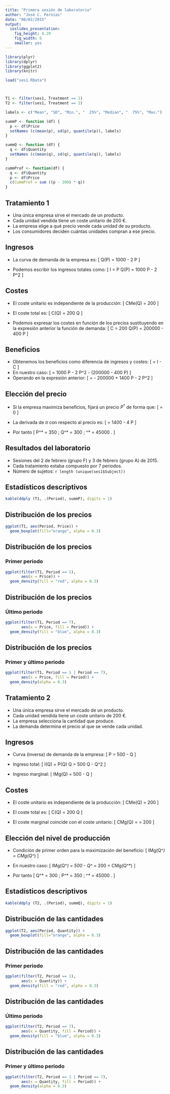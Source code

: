 ```yaml
---
title: "Primera sesión de laboratorio"
author: "José C. Pernías"
date: "08/02/2015"
output:
  ioslides_presentation:
    fig_height: 4.29
    fig_width: 6
    smaller: yes
---
```


```r
library(plyr)
library(dplyr)
library(ggplot2)
library(knitr)

load("ses1.RData")



T1 <- filter(ses1, Treatment == 1)
T2 <- filter(ses1, Treatment == 2)

labels <- c("Mean", "SD", "Min.", "  25%", "Median", "  75%", "Max.")

summP <- function (df) {
  p <- df$Price
  setNames (c(mean(p), sd(p), quantile(p)), labels)
}

summQ <- function (df) {
  q <- df$Quantity
  setNames (c(mean(q), sd(q), quantile(q)), labels)
}

cummProf <- function(df) {
  q <- df$Quantity
  p <- df$Price
  c(CummProf = sum ((p - 200) * q))  
}

```



## Tratamiento 1

* Una única empresa sirve el mercado de un producto.
* Cada unidad vendida tiene un coste unitario de $200$ €.
* La empresa elige a qué precio vende cada unidad de su producto.
* Los consumidores deciden cuántas unidades compran a ese precio.

## Ingresos

- La curva de demanda de la empresa es:
  \[
    Q(P) = 1000 - 2 P
  \]

- Podemos escribir los ingresos totales como:
  \[
    I = P Q(P) = 1000 P - 2 P^2
  \]
  
## Costes

- El coste unitario es independiente de la producción:
  \[
    CMe(Q) = 200 
  \]

- El coste total es:
  \[
    C(Q) = 200 Q
  \]

- Podemos expresar los costes en función de los precios sustituyendo en la expresión anterior la función de demanda:
  \[
    C = 200 Q(P) = 200000 - 400 P
  \]

## Beneficios

- Obtenemos los beneficios como diferencia de ingresos y costes:
  \[
    \pi = I - C
  \]
- En nuestro caso:
  \[
    \pi = 1000 P - 2 P^2 - (200000 - 400 P)
  \]
- Operando en la expresión anterior:
  \[
    \pi = - 200000  + 1400 P - 2 P^2
  \]
  
## Elección del precio
- Si la empresa maximiza beneficios, fijará un precio $P^*$ de forma que:
  \[
   \frac{\mathrm{d}\; \pi(P^*)}{\mathrm{d}\; P} = 0
  \]

- La derivada de $\pi$ con respecto al precio es:
  \[
   \frac{\mathrm{d}\; \pi(P)}{\mathrm{d}\; P} = 1400 - 4 P
  \]
- Por tanto
  \[
    P^* = 350\ \text{€/u.}; \quad
    Q^* = 300\ \text{u.}; \quad
    \pi^* = 45000\ \text{€}.
  \]
  

## Resultados del laboratorio

- Sesiones del 2 de febrero (grupo F) y 3 de febrero (grupo A) de 2015.
- Cada tratamiento estaba compuesto por 7 periodos.
- Número de sujetos: ```r length (unique(ses1$Subject))```

## Estadísticos descriptivos


```r
kable(ddply (T1, .(Period), summP), digits = 1)
```


## Distribución de los precios

```r
ggplot(T1, aes(Period, Price)) + 
  geom_boxplot(fill="orange", alpha = 0.3)
```

## Distribución de los precios

### Primer periodo 

```r
ggplot(filter(T1, Period == 1), 
       aes(x = Price)) + 
  geom_density(fill = "red", alpha = 0.3) 
```

## Distribución de los precios

### Último periodo 


```r
ggplot(filter(T1, Period == 7), 
       aes(x = Price, fill = Period)) + 
  geom_density(fill = "blue", alpha = 0.3) 
```


## Distribución de los precios

### Primer y último periodo 

```r
ggplot(filter(T1, Period == 1 | Period == 7), 
       aes(x = Price, fill = Period)) + 
  geom_density(alpha = 0.3) 
```

## Tratamiento 2

* Una única empresa sirve el mercado de un producto.
* Cada unidad vendida tiene un coste unitario de $200$ €.
* La empresa selecciona la cantidad que produce.
* La demanda determina el precio al que se vende cada unidad.

## Ingresos

- Curva (inversa) de demanda de la empresa:
  \[
     P = 500 - \frac{1}{2} Q
  \]

- Ingreso total:
  \[
    I(Q) = P(Q) Q = 500 Q - \frac{1}{2} Q^2
  \]

- Ingreso marginal:
  \[
     IMg(Q) = 500 - Q
  \]

  
## Costes

- El coste unitario es independiente de la producción:
  \[
    CMe(Q) = 200 
  \]

- El coste total es:
  \[
    C(Q) = 200 Q
  \]

- El coste marginal coincide con el coste unitario:
  \[
    CMg(Q) =  \frac{\mathrm{d}\; C(Q)}{\mathrm{d}\; Q} = 200
  \]

## Elección del nivel de producción

- Condición de primer orden para la maximización del beneficio: 
  \[ IMg(Q^*) = CMg(Q^*) \]
- En nuestro caso:
  \[
     IMg(Q^*) = 500 - Q^* = 200 = CMg(Q^*)
  \]

- Por tanto
  \[
    Q^* = 300\ \text{u.}; \quad
    P^* = 350\ \text{€/u.}; \quad
    \pi^* = 45000\ \text{€}.
  \]
  
## Estadísticos descriptivos

```r
kable(ddply (T2, .(Period), summQ), digits = 1)
```


## Distribución de las cantidades

```r
ggplot(T2, aes(Period, Quantity)) + 
  geom_boxplot(fill="orange", alpha = 0.3)
```

## Distribución de las cantidades

### Primer periodo 

```r
ggplot(filter(T2, Period == 1), 
       aes(x = Quantity)) + 
  geom_density(fill = "red", alpha = 0.3) 
```

## Distribución de las cantidades

### Último periodo 

```r
ggplot(filter(T2, Period == 7), 
       aes(x = Quantity, fill = Period)) + 
  geom_density(fill = "blue", alpha = 0.3) 
```


## Distribución de las cantidades

### Primer y último periodo 

```r
ggplot(filter(T2, Period == 1 | Period == 7), 
       aes(x = Quantity, fill = Period)) + 
  geom_density(alpha = 0.3) 
```


